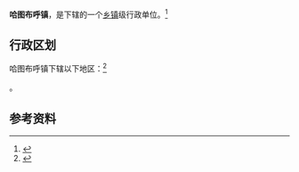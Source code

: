 {{中国乡级行政区|65/42/02/101/000}}

'''哈图布呼镇'''，是{{PRC admin/fullname|65/42/02/101/000|3}}下辖的一个[[乡镇|乡镇]]级行政单位。<ref>{{PRC admin/ref sgc|{{PRC admin/parent|65/42/02/101/000}}}}</ref>

== 行政区划 ==

哈图布呼镇下辖以下地区：<ref>{{PRC admin/ref sgc|65/42/02/101/000}}</ref>

{{PRC admin/children|65/42/02/101/000}}。

== 参考资料 ==

{{reflist}}

{{行政区划小作品}}
{{PRC admin/navcat|65/42/02/101/000}}
